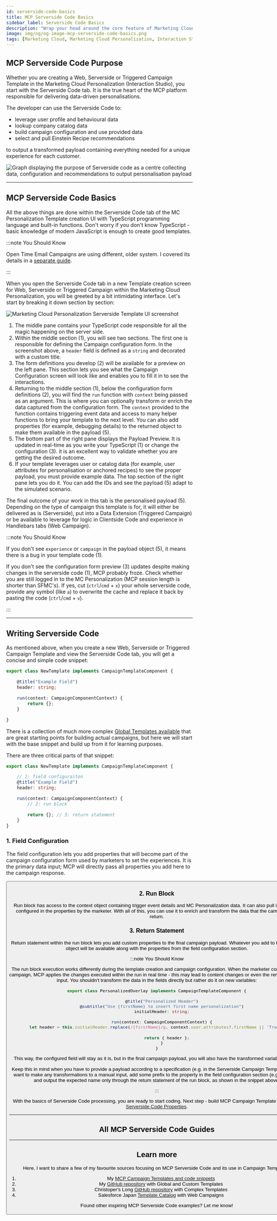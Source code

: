 ```yaml
---
id: serverside-code-basics
title: MCP Serverside Code Basics
sidebar_label: Serverside Code Basics
description: "Wrap your head around the core feature of Marketing Cloud Personalization (Interaction Studio) and build the bridge between marketer and customer."
image: img/og/og-image-mcp-serverside-code-basics.png
tags: [Marketing Cloud, Marketing Cloud Personalization, Interaction Studio, Personalisation, TypeScript]
---
```



<LeadText content= "Wrap your head around the core feature of Marketing Cloud Personalization (Interaction Studio) and build the bridge between marketer and customer."/>

## MCP Serverside Code Purpose

Whether you are creating a Web, Serverside or Triggered Campaign Template in the Marketing Cloud Personalization (Interaction Studio), you start with the Serverside Code tab. It is the true heart of the MCP platform responsible for delivering data-driven personalisations.

The developer can use the Serverside Code to:

- leverage user profile and behavioural data
- lookup company catalog data
- build campaign configuration and use provided data
- select and pull Einstein Recipe recommendations

to output a transformed payload containing everything needed for a unique experience for each customer.

<Image img={purpose} alt='Graph displaying the purpose of Serverside code as a centre collecting data, configuration and recommendations to output personalisation payload'/>

---

## MCP Serverside Code Basics

All the above things are done within the Serverside Code tab of the MC Personalization Template creation UI with TypeScript programming language and built-in functions. Don't worry if you don't know TypeScript - basic knowledge of modern JavaScript is enough to create good templates.

:::note You Should Know

Open Time Email Campaigns are using different, older system. I covered its details in a [separate guide](./mcp-open-time-email.mdx).

:::

When you open the Serverside Code tab in a new Template creation screen for Web, Serverside or Triggered Campaign within the Marketing Cloud Personalization, you will be greeted by a bit intimidating interface. Let's start by breaking it down section by section:

<Image img={templateUi} alt='Marketing Cloud Personalization Serverside Template UI screenshot'/>

1. The middle pane contains your TypeScript code responsible for all the magic happening on the server side.
2. Within the middle section (1), you will see two sections. The first one is responsible for defining the Campaign configuration form. In the screenshot above, a `header` field is defined as a `string` and decorated with a custom title.
3. The form definitions you develop (2) will be available for a preview on the left pane. This section lets you see what the Campaign Configuration screen will look like and enables you to fill it in to see the interactions.
4. Returning to the middle section (1), below the configuration form definitions (2), you will find the `run` function with `context` being passed as an argument. This is where you can optionally transform or enrich the data captured from the configuration form. The `context` provided to the function contains triggering event data and access to many helper functions to bring your template to the next level. You can also add properties (for example, debugging details) to the returned object to make them available in the payload (5).
5. The bottom part of the right pane displays the Payload Preview. It is updated in real-time as you write your TypeScript (1) or change the configuration (3). it is an excellent way to validate whether you are getting the desired outcome.
6. If your template leverages user or catalog data (for example, user attributes for personalisation or anchored recipes) to see the proper payload, you must provide example data. The top section of the right pane lets you do it. You can add the IDs and see the payload (5) adapt to the simulated scenario.

The final outcome of your work in this tab is the personalised payload (5). Depending on the type of campaign this template is for, it will either be delivered as is (Serverside), put into a Data Extension (Triggered Campaign) or be available to leverage for logic in Clientside Code and experience in Handlebars tabs (Web Campaign).

:::note You Should Know

If you don't see `experience` or `campaign` in the payload object (5), it means there is a bug in your template code (1).

If you don't see the configuration form preview (3) updates despite making changes in the serverside code (1), MCP probably froze. Check whether you are still logged in to the MC Personalization (MCP session length is shorter than SFMC's). If yes, cut (`ctrl`/`cmd` + `x`) your whole serverside code, provide any symbol (like `a`) to overwrite the cache and replace it back by pasting the code (`ctrl`/`cmd` + `v`).

:::

---

## Writing Serverside Code

As mentioned above, when you create a new Web, Serverside or Triggered Campaign Template and view the Serverside Code tab, you will get a concise and simple code snippet:

```ts
export class NewTemplate implements CampaignTemplateComponent {

    @title("Example Field")
    header: string;

    run(context: CampaignComponentContext) {
        return {};
    }

}
```

There is a collection of much more complex [Global Templates available](https://github.com/evergage/evergage-global-templates/tree/master) that are great starting points for building actual campaigns, but here we will start with the base snippet and build up from it for learning purposes.

There are three critical parts of that snippet:

```ts {3-5,7-8,10}
export class NewTemplate implements CampaignTemplateComponent {

    // 1: field configuraiton
    @title("Example Field")
    header: string;

    run(context: CampaignComponentContext) {
        // 2: run block

        return {}; // 3: return statement
    }
}
```

### 1. Field Configuration

The field configuration lets you add properties that will become part of the campaign configuration form used by marketers to set the experiences. It is the primary data input; MCP will directly pass all properties you add here to the campaign response.

<Button
    link='../mcp-serverside-code-properties/'
    text='Learn more'
    newTab='true'
/>

### 2. Run Block

Run block has access to the context object containing trigger event details and MC Personalization data. It can also pull information configured in the properties by the marketer. With all of this, you can use it to enrich and transform the data that the campaign will return.

### 3. Return Statement

Return statement within the run block lets you add custom properties to the final campaign payload. Whatever you add to the returned object will be available along with the properties from the field configuration section.

:::note You Should Know

The run block execution works differently during the template creation and campaign configuration. When the marketer configures the campaign, MCP applies the changes executed within the run in real time - this may lead to content changes or even the removal of field input. You shouldn't transform the data in the fields directly but rather do it on new variables:

```ts {8,10} title= "Transform field values using the new variable"
export class PersonalizedOverlay implements CampaignTemplateComponent {

    @title("Personalized Header")
    @subtitle("Use {firstName} to insert first name personalization")
    initialHeader: string;

    run(context: CampaignComponentContext) {
        let header = this.initialHeader.replace(/{firstName}/g, context.user.attributes?.firstName || 'Trailblazer');

        return { header };
    }
}
```

This way, the configured field will stay as it is, but in the final campaign payload, you will also have the transformed variable for use.

Keep this in mind when you have to provide a payload according to a specification (e.g. in the Serverside Campaign Template). If you want to make any transformations to a manual input, add some prefix to the property in the field configuration section (e.g. `initial`) and output the expected name only through the return statement of the run block, as shown in the snippet above.

:::

With the basics of Serverside Code processing, you are ready to start coding. Next step - build MCP Campaign Template inputs with [Serverside Code Properties](../mcp-serverside-code-properties/).

---

## All MCP Serverside Code Guides

<DocCardList />

---

## Learn more

Here, I want to share a few of my favourite sources focusing on MCP Serverside Code and its use in Campaign Templates:

1. My [MCP Campaign Templates and code snippets](../../category/-mc-personalization-snippets/)
2. My [GitHub repository](https://github.com/MateuszDabrowski/mcp-campaign-templates) with Global and Custom Templates
3. Christoper's Long [GitHub repository](https://github.com/christopher-longSFDC/mcp/) with Complex Templates
4. Salesforce Japan [Template Catalog](https://is-template-guide.herokuapp.com/en/) with Web Campaigns

Found other inspiring MCP Serverside Code examples? Let me know!